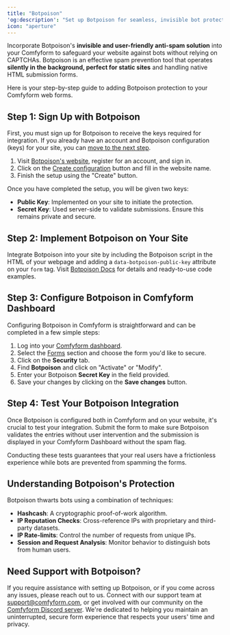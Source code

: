 ```yaml
---
title: "Botpoison"
'og:description': "Set up Botpoison for seamless, invisible bot protection on your forms and integrate your setup with Comfyform. Perfect for static sites and pure HTML forms"
icon: "aperture"
---
```


Incorporate Botpoison's **invisible and user-friendly anti-spam solution** into your Comfyform to safeguard your website against bots without relying on CAPTCHAs. Botpoison is an effective spam prevention tool that operates **silently in the background, perfect for static sites** and handling native HTML submission forms.

Here is your step-by-step guide to adding Botpoison protection to your Comfyform web forms.

## Step 1: Sign Up with Botpoison

First, you must sign up for Botpoison to receive the keys required for integration. If you already have an account and Botpoison configuration (keys) for your site, you can [move to the next step](#step-2-implement-botpoison-on-your-site).

1. Visit [Botpoison's website](https://botpoison.com/), register for an account, and sign in.
2. Click on the [Create configuration](https://botpoison.com/dashboard/configurations/create/) button and fill in the website name.
3. Finish the setup using the "Create" button.

Once you have completed the setup, you will be given two keys:
- **Public Key**: Implemented on your site to initiate the protection.
- **Secret Key**: Used server-side to validate submissions. Ensure this remains private and secure.

## Step 2: Implement Botpoison on Your Site

Integrate Botpoison into your site by including the Botpoison script in the HTML of your webpage and adding a `data-botpoison-public-key` attribute on your `form` tag. Visit [Botpoison Docs](https://botpoison.com/documentation/) for details and ready-to-use code examples.

## Step 3: Configure Botpoison in Comfyform Dashboard

Configuring Botpoison in Comfyform is straightforward and can be completed in a few simple steps:

1. Log into your [Comfyform dashboard](https://app.comfyform.com/sign/in).
2. Select the [Forms](https://app.comfyform.com/forms) section and choose the form you'd like to secure.
3. Click on the **Security** tab.
4. Find **Botpoison** and click on "Activate" or "Modify".
5. Enter your Botpoison **Secret Key** in the field provided.
6. Save your changes by clicking on the **Save changes** button.

## Step 4: Test Your Botpoison Integration

Once Botpoison is configured both in Comfyform and on your website, it's crucial to test your integration. Submit the form to make sure Botpoison validates the entries without user intervention and the submission is displayed in your Comfyform Dashboard without the spam flag.

Conducting these tests guarantees that your real users have a frictionless experience while bots are prevented from spamming the forms.

## Understanding Botpoison's Protection

Botpoison thwarts bots using a combination of techniques:

- **Hashcash**: A cryptographic proof-of-work algorithm.
- **IP Reputation Checks**: Cross-reference IPs with proprietary and third-party datasets.
- **IP Rate-limits**: Control the number of requests from unique IPs.
- **Session and Request Analysis**: Monitor behavior to distinguish bots from human users.

## Need Support with Botpoison?

If you require assistance with setting up Botpoison, or if you come across any issues, please reach out to us. Connect with our support team at [support@comfyform.com](mailto:support@comfyform.com), or get involved with our community on the [Comfyform Discord server](https://discord.gg/Fm7ac3am8S). We're dedicated to helping you maintain an uninterrupted, secure form experience that respects your users' time and privacy.
